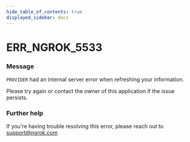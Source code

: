 ```yaml
---
hide_table_of_contents: true
displayed_sidebar: docs
---
```



# ERR_NGROK_5533

### Message
`PROVIDER` had an internal server error when refreshing your information.

Please try again or contact the owner of this application if the issue persists.

<ErrorDetails error='err_ngrok_5533' />


### Further help
If you're having trouble resolving this error, please reach out to [support@ngrok.com](mailto:support@ngrok.com?subject=Help%20with%20ERR_NGROK_5533)

